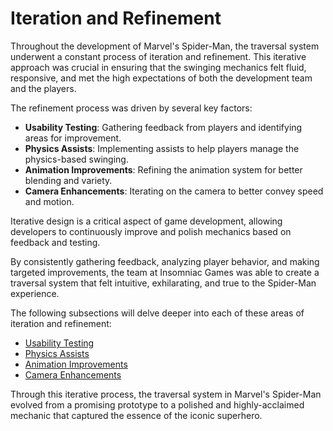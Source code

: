 
# Iteration and Refinement

Throughout the development of Marvel's Spider-Man, the traversal system underwent a constant process of iteration and refinement. This iterative approach was crucial in ensuring that the swinging mechanics felt fluid, responsive, and met the high expectations of both the development team and the players.

The refinement process was driven by several key factors:

- **Usability Testing**: Gathering feedback from players and identifying areas for improvement.
- **Physics Assists**: Implementing assists to help players manage the physics-based swinging.
- **Animation Improvements**: Refining the animation system for better blending and variety.
- **Camera Enhancements**: Iterating on the camera to better convey speed and motion.

<Callout>
Iterative design is a critical aspect of game development, allowing developers to continuously improve and polish mechanics based on feedback and testing.
</Callout>

By consistently gathering feedback, analyzing player behavior, and making targeted improvements, the team at Insomniac Games was able to create a traversal system that felt intuitive, exhilarating, and true to the Spider-Man experience.

The following subsections will delve deeper into each of these areas of iteration and refinement:

- [Usability Testing](/iteration-and-refinement/usability-testing)
- [Physics Assists](/iteration-and-refinement/physics-assists)
- [Animation Improvements](/iteration-and-refinement/animation-improvements)
- [Camera Enhancements](/iteration-and-refinement/camera-enhancements)

Through this iterative process, the traversal system in Marvel's Spider-Man evolved from a promising prototype to a polished and highly-acclaimed mechanic that captured the essence of the iconic superhero.